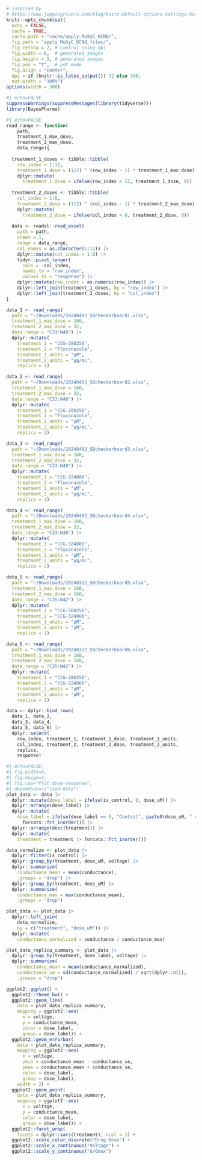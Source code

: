 

```r

# inspired by
# https://www.jumpingrivers.com/blog/knitr-default-options-settings-hooks/
knitr::opts_chunk$set(
  echo = FALSE,
  cache = TRUE,
  cache.path = "cache/apply_MuSyC_KCNQ/",
  fig.path = "apply_MuSyC_KCNQ_files/",
  fig.retina = 2, # Control using dpi
  fig.width = 6,  # generated images
  fig.height = 5, # generated images
  fig.pos = "t",  # pdf mode
  fig.align = "center",
  dpi = if (knitr::is_latex_output()) 72 else 300, 
  out.width = "100%")
options(width = 300)
```


```r
#| echo=FALSE
suppressWarnings(suppressMessages(library(tidyverse)))
library(BayesPharma)
```



```r
#| echo=FALSE
read_range <- function(
    path,
    treatment_1_max_dose,
    treatment_2_max_dose,
    data_range){
  
  treatment_1_doses <- tibble::tibble(
    row_index = 1:12,
    treatment_1_dose = (1/2) ^ (row_index - 1) * treatment_1_max_dose) |>
    dplyr::mutate(
      treatment_1_dose = ifelse(row_index < 12, treatment_1_dose, 0))
  
  treatment_2_doses <- tibble::tibble(
    col_index = 1:8,
    treatment_2_dose = (1/2) ^ (col_index - 1) * treatment_2_max_dose) |>
    dplyr::mutate(
      treatment_2_dose = ifelse(col_index < 8, treatment_2_dose, 0))
    
  data <- readxl::read_excel(
    path = path,
    sheet = 1,
    range = data_range,
    col_names = as.character(1:12)) |>
    dplyr::mutate(col_index = 1:8) |>
    tidyr::pivot_longer(
      cols = -col_index,
      names_to = "row_index",
      values_to = "response") |>
    dplyr::mutate(row_index = as.numeric(row_index)) |>
    dplyr::left_join(treatment_1_doses, by = "row_index") |>
    dplyr::left_join(treatment_2_doses, by = "col_index")
}

data_1 <- read_range(
  path = "~/Downloads/20240403_SBcheckerboard1.xlsx",
  treatment_1_max_dose = 160,
  treatment_2_max_dose = 32,
  data_range = "C33:N40") |>
  dplyr::mutate(
    treatment_1 = "CCG-280256",
    treatment_2 = "Fluconazole",
    treatment_1_units = "µM",
    treatment_2_units = "µg/mL",
    replica = 1)

data_2 <- read_range(
  path = "~/Downloads/20240403_SBcheckerboard2.xlsx",
  treatment_1_max_dose = 160,
  treatment_2_max_dose = 32,
  data_range = "C33:N40") |>
  dplyr::mutate(
    treatment_1 = "CCG-280256",
    treatment_2 = "Fluconazole",
    treatment_1_units = "µM",
    treatment_2_units = "µg/mL",
    replica = 2)

data_3 <- read_range(
  path = "~/Downloads/20240403_SBcheckerboard3.xlsx",
  treatment_1_max_dose = 160,
  treatment_2_max_dose = 32,
  data_range = "C33:N40") |>
  dplyr::mutate(
    treatment_1 = "CCG-324086",
    treatment_2 = "Fluconazole",
    treatment_1_units = "µM",
    treatment_2_units = "µg/mL",
    replica = 1)

data_4 <- read_range(
  path = "~/Downloads/20240403_SBcheckerboard4.xlsx",
  treatment_1_max_dose = 160,
  treatment_2_max_dose = 32,
  data_range = "C33:N40") |>
  dplyr::mutate(
    treatment_1 = "CCG-324086",
    treatment_2 = "Fluconazole",
    treatment_1_units = "µM",
    treatment_2_units = "µg/mL",
    replica = 2)

data_5 <- read_range(
  path = "~/Downloads/20240322_SBcheckerboard5.xlsx",
  treatment_1_max_dose = 160,
  treatment_2_max_dose = 160,
  data_range = "C35:N42") |>
  dplyr::mutate(
    treatment_1 = "CCG-280256",
    treatment_2 = "CCG-324086",
    treatment_1_units = "µM",
    treatment_2_units = "µM",
    replica = 1)

data_6 <- read_range(
  path = "~/Downloads/20240322_SBcheckerboard6.xlsx",
  treatment_1_max_dose = 160,
  treatment_2_max_dose = 160,
  data_range = "C35:N42") |>
  dplyr::mutate(
    treatment_1 = "CCG-280256",
    treatment_2 = "CCG-324086",
    treatment_1_units = "µM",
    treatment_2_units = "µM",
    replica = 2)

data <- dplyr::bind_rows(
  data_1, data_2,
  data_3, data_4,
  data_5, data_6) |>
  dplyr::select(
    row_index, treatment_1, treatment_1_dose, treatment_1_units,
    col_index, treatment_2, treatment_2_dose, treatment_2_units,
    replica,
    response)
```


```r
#| echo=FALSE,
#| fig.width=4,
#| fig.heigh=4,
#| fig.cap="Plot dose-response",
#| dependson=c("load-data")
plot_data <- data |>
  dplyr::mutate(dose_label = ifelse(is_control, 0, dose_uM)) |>
  dplyr::arrange(dose_label) |>
  dplyr::mutate(
    dose_label = ifelse(dose_label == 0, "Control", paste0(dose_uM, " uM")) |>
      forcats::fct_inorder()) |>
  dplyr::arrange(desc(treatment)) |>
  dplyr::mutate(
    treatment = treatment |> forcats::fct_inorder())

data_normalize <- plot_data |>
  dplyr::filter(is_control) |>
  dplyr::group_by(treatment, dose_uM, voltage) |>
  dplyr::summarize(
    conductance_mean = mean(conductance),
    .groups = "drop") |>
  dplyr::group_by(treatment, dose_uM) |>
  dplyr::summarize(
    conductance_max = max(conductance_mean),
    .groups = "drop")

plot_data <- plot_data |>
  dplyr::left_join(
    data_normalize,
    by = c("treatment", "dose_uM")) |>
  dplyr::mutate(
    conductance_normalized = conductance / conductance_max)

plot_data_replica_summary <- plot_data |>
  dplyr::group_by(treatment, dose_label, voltage) |>
  dplyr::summarize(
    conductance_mean = mean(conductance_normalized),
    conductance_se = sd(conductance_normalized) / sqrt(dplyr::n()),
    .groups = "drop")

ggplot2::ggplot() +
  ggplot2::theme_bw() +
  ggplot2::geom_line(
    data = plot_data_replica_summary,
    mapping = ggplot2::aes(
      x = voltage,
      y = conductance_mean,
      color = dose_label,
      group = dose_label)) +
  ggplot2::geom_errorbar(
    data = plot_data_replica_summary,
    mapping = ggplot2::aes(
      x = voltage,
      ymin = conductance_mean - conductance_se,
      ymax = conductance_mean + conductance_se,
      color = dose_label,
      group = dose_label),
    width = 2) +
  ggplot2::geom_point(
    data = plot_data_replica_summary,
    mapping = ggplot2::aes(
      x = voltage,
      y = conductance_mean,
      color = dose_label,
      group = dose_label)) +
  ggplot2::facet_wrap(
    facets = dplyr::vars(treatment), ncol = 1) +
  ggplot2::scale_color_discrete("Drug Dose") +
  ggplot2::scale_x_continuous("Voltage") +
  ggplot2::scale_y_continuous("G/Gmax")

```


